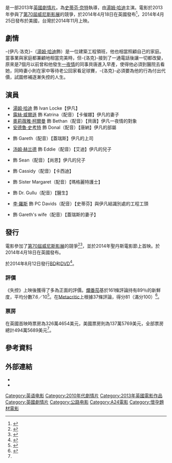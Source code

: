 {{Otheruses|other=名为失控的其他作品|失控 (消歧义)}}
{{noteTA
|G1=Show
|G2=Movie
|T=zh-tw:失控 (電影);zh-cn:洛克 (电影);zh-hk:接聽風雲;
|1=zh-tw:失控;zh-cn:洛克;zh-hk:接聽風雲;
}}
{{Infobox film
| name           = 失控
| original_name  = {{lang|en|''Locke''}}
| image          = Locke poster.jpg
| image_size     = 
| alt            = 
| caption        = 電影海報
| director       = [[史蒂芬·奈特|史蒂芬·奈特]]
| producer       = Guy Heeley<br />保羅·韋伯斯特
| writer         = 史蒂芬·奈特
| starring       = [[湯姆·哈迪|湯姆·哈迪]]
| music          = {{link-en|迪肯·海克利夫|Tindersticks}}
| cinematography = {{link-en|哈里斯·傑姆巴魯克斯|Haris Zambarloukos}}
| editing        = 賈斯汀·萊特
| studio         = Shoebox Films<br />IM Global
| distributor    = [[A24_(公司)|A24]]
| released       = {{film date|2013|09|02|[[第70屆威尼斯影展|威尼斯]]|2014|04|18|英國}}
| runtime        = 84分鐘
| country        = {{UK}}
| language       = 英語
| budget         = 200萬美元<ref>{{cite news |url=http://variety.com/2014/film/news/tom-hardy-locke-1201164375/ |title=Tom Hardy Talks About His Experimental Indie Movie 'Locke' |first=Ramin |last=Setoodeh |work=[[Variety_(magazine)|Variety]] |date=2014-04-25 |accessdate=2014-04-30 |archive-date=2014-04-28 |archive-url=https://web.archive.org/web/20140428080144/http://variety.com/2014/film/news/tom-hardy-locke-1201164375/ |dead-url=no }}</ref>
| gross          = 500萬美元<ref name="BOM">{{cite web |title=Locke (2013) |url=http://boxofficemojo.com/movies/?id=locke.htm |publisher=[[Box_Office_Mojo|Box Office Mojo]] |accessdate=2014-10-14 |archive-date=2014-08-04 |archive-url=https://web.archive.org/web/20140804232027/http://boxofficemojo.com/movies/?id=locke.htm |dead-url=no }}</ref>
| cn_name        = 洛克
| hk_name        = 接聽風雲
| tw_name        = 失控
}}
{{作品名稱|name=''Locke''|hk=接聽風雲|tw=失控|cn=洛克}}是一部2013年[[英國|英國]][[劇情片|劇情片]]。為[[史蒂芬·奈特|史蒂芬·奈特]]執導，由[[湯姆·哈迪|湯姆·哈迪]]主演。電影於2013年參與了[[第70屆威尼斯影展|第70屆威尼斯影展]]的競爭，於2014年4月18日在英國發布<ref>{{cite web|url=http://www.totalfilm.com/reviews/cinema/locke|title=Locke|last=Glasby|first=Matt|work=[[Total_Film|Total Film]]|date=2014-04-14|accessdate=2014-07-28|archive-date=2014-08-04|archive-url=https://web.archive.org/web/20140804230531/http://www.totalfilm.com/reviews/cinema/locke|dead-url=no}}</ref>，2014年4月25日發布於美國，台灣於2014年11月上映。

== 劇情 ==
-{伊凡·洛克}-（[[湯姆·哈迪|湯姆·哈迪]]飾）是一位建築工程領班，他也相當照顧自己的家庭。當事業與家庭都兼顧地相當完美時，但-{洛克}-接到了一通電話後讓一切都改變，原來是7個月以前曾和他發生[[一夜情|一夜情]]的同事貝唐進入早產，使得他必須到醫院去看她，同時妻小則在家中等待老公回家看足球賽，-{洛克}-必須要為他的行為付出代價，試圖修補逐漸失控的人生。

== 演員 ==
* [[湯姆·哈迪|湯姆·哈迪]] 飾 Ivan Locke【伊凡】
* [[露絲·威爾遜|露絲·威爾遜]] 飾 Katrina（配音）【卡催娜】伊凡的妻子
* [[奧莉薇雅·柯爾曼|奧莉薇雅·柯爾曼]] 飾 Bethan（配音）【貝唐】伊凡一夜情的對象
* [[安德魯·史考特|安德魯·史考特]] 飾 Donal（配音）【唐納】伊凡的部屬
* {{link-en|班·丹尼爾斯|Ben Daniels}} 飾 Gareth（配音）【蓋瑞斯】伊凡的上司
* [[汤姆·赫兰德|汤姆·赫兰德]] 飾 Eddie（配音）【艾迪】伊凡的兒子
* {{link-en|比爾·米爾納|Bill Milner}} 飾 Sean（配音）【尚恩】伊凡的兒子
* {{link-en|丹尼·韋伯|Danny Webb (actor)}} 飾 Cassidy（配音）【卡西迪】
* {{link-en|愛麗絲·洛韋|Alice Lowe}} 飾 Sister Margaret（配音）【瑪格麗特護士】
* {{link-en|西拉斯·凱森|Silas Carson}} 飾 Dr. Gullu（配音）【醫生】
* [[李·羅斯|李·羅斯]] 飾 PC Davids（配音）【史蒂芬】與伊凡結識別處的工程工頭
* {{link-en|科斯蒂·狄龍|Kirsty Dillon}} 飾 Gareth's wife（配音）【蓋瑞斯的妻子】

== 發行 ==
電影參加了[[第70屆威尼斯影展|第70屆威尼斯影展]]的競爭<ref>{{Cite web |url=http://www.labiennale.org/en/cinema/70th-festival/line-up/off-sel/out-of-competition/ |title=Out of Competition |work=labiennale |accessdate=2013-07-26 |deadurl=yes |archiveurl=https://web.archive.org/web/20130728070801/http://www.labiennale.org/en/cinema/70th-festival/line-up/off-sel/out-of-competition |archivedate=2013-07-28 }}</ref><ref>{{Cite news |url=http://www.guardian.co.uk/film/2013/jul/25/venice-film-festival-2013-line-up/ |title=Venice film festival 2013: the full line-up |work=[[The_Guardian|The Guardian]] |accessdate=2013-07-25 |location=London |date=2013-07-25 |archive-date=2013-07-25 |archive-url=https://web.archive.org/web/20130725191906/http://www.guardian.co.uk/film/2013/jul/25/venice-film-festival-2013-line-up |dead-url=no }}</ref>，並於2014年聖丹斯電影節上首映。於2014年4月18日在英國發布。

於2014年8月12日發行[[藍光光碟|BD]]和[[DVD|DVD]]<ref>{{cite news|url=http://www.tribute.ca/movies/dvd/releases/2014/august/august-12/|title=DVD Releases|work=[[Tribute.ca|Tribute.ca]]|accessdate=2014-07-28|archive-date=2014-11-11|archive-url=https://web.archive.org/web/20141111123814/http://www.tribute.ca/movies/dvd/releases/2014/august/august-12/|dead-url=no}}</ref>。

=== 評價 ===
《失控》上映後獲得了多為正面的評價。[[爛番茄|爛番茄]]基於161條評論持有89％的新鮮度，平均分數7.6／10<ref>{{cite web |url=http://www.rottentomatoes.com/m/locke/ |title=Locke (2014) |work=Rotten Tomatoes |accessdate=2014-08-17 |archive-date=2017-11-27 |archive-url=https://web.archive.org/web/20171127040358/https://www.rottentomatoes.com/m/locke/ |dead-url=no }}</ref>。在[[Metacritic|Metacritic]]上根據37條評論，得分81（滿分100）<ref>{{cite web |url=http://www.metacritic.com/movie/locke |title=Locke |work=Metacritic |accessdate=2014-04-26 |archive-date=2014-04-25 |archive-url=https://web.archive.org/web/20140425160822/http://www.metacritic.com/movie/locke |dead-url=no }}</ref>。

=== 票房 ===
在英國首映時票房為326萬4654美元，美國票房則為137萬5769美元，全部票房總計494萬5689美元<ref name="BOM"/>。

== 參考資料 ==
{{Reflist}}

==外部連結==
* {{IMDb title|2692904|失控}}
* {{allmovie|582231|失控}}

{{史蒂芬·奈特}}
{{DEFAULTSORT:Locke (film)}}
[[Category:英语电影|Category:英语电影]]
[[Category:2010年代劇情片|Category:2010年代劇情片]]
[[Category:2013年英國電影作品|Category:2013年英國電影作品]]
[[Category:英國劇情片|Category:英國劇情片]]
[[Category:公路电影|Category:公路电影]]
[[Category:A24電影|Category:A24電影]]
[[Category:懷孕題材電影|Category:懷孕題材電影]]